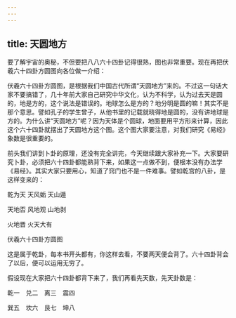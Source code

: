 ```yaml
---
---
---
```

title: 天圆地方
---




要了解宇宙的奥秘，不但要把八八六十四卦记得很熟，图也非常重要。现在再把伏羲六十四卦方圆图向各位做一介绍：

伏羲六十四卦方圆图，是根据我们中国古代所谓“天圆地方”来的。不过这一句话大家不要搞错了，几十年前大家自己研究中华文化，认为不科学，认为过去天是圆的，地是方的，这个说法是错误的。地球怎么是方的？地分明是圆的嘛！其实不是那个意思。譬如孔子的学生曾子，从他书里的记载就晓得地是圆的，没有讲地球是方的。为什么讲“天圆地方”呢？因为天体是个圆球，地面要用平方形来计算，因此这个六十四卦就摆出了天圆地方这个图。这个图大家要注意，对我们研究《易经》象数是很重要的。

前头我们讲到卜卦的原理，还没有完全讲完，今天继续跟大家补充一下。大家要研究卜卦，必须把六十四卦都能熟背下来，如果这一点做不到，便根本没有办法学《易经》。其实大家只要用心，知道了窍门也不是一件难事。譬如乾宫的八卦，是这样变来的：

乾为天 天风姤 天山遁

天地否 风地观 山地剥

火地晋 火天大有



伏羲六十四卦方圆图

这是属于乾卦，每本书开头都有，你这样去看，不要两天便会背了。六十四卦背会了以后，便可以运用无穷了。

假设现在大家把六十四卦都背下来了，我们再看先天数，先天卦数是：

乾一　兑二　离三　震四

巽五　坎六　艮七　坤八